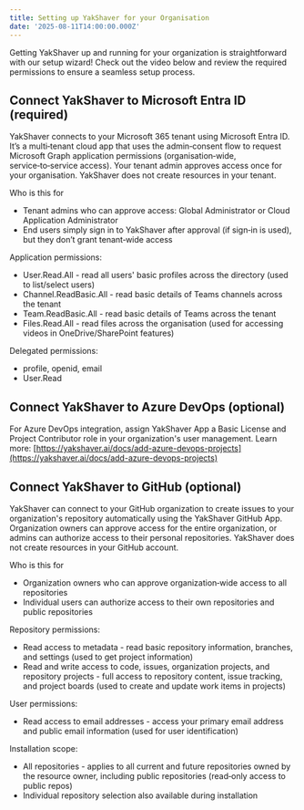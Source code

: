 ```yaml
---
title: Setting up YakShaver for your Organisation
date: '2025-08-11T14:00:00.000Z'
---
```


Getting YakShaver up and running for your organization is straightforward with our setup wizard! Check out the video below and review the required permissions to ensure a seamless setup process.

<Youtube thumbnail="https://img.youtube.com/vi/dxZGcqpSXFQ/maxresdefault.jpg" externalVideoLink="https://www.youtube.com/embed/dxZGcqpSXFQ" size="medium" />

## Connect YakShaver to Microsoft Entra ID (required)

YakShaver connects to your Microsoft 365 tenant using Microsoft Entra ID. It’s a multi‑tenant cloud app that uses the admin‑consent flow to request Microsoft Graph application permissions (organisation‑wide, service‑to‑service access). Your tenant admin approves access once for your organisation. YakShaver does not create resources in your tenant.

Who is this for

* Tenant admins who can approve access: Global Administrator or Cloud Application Administrator
* End users simply sign in to YakShaver after approval (if sign‑in is used), but they don’t grant tenant‑wide access

Application permissions:

* User.Read.All - read all users' basic profiles across the directory (used to list/select users)
* Channel.ReadBasic.All - read basic details of Teams channels across the tenant
* Team.ReadBasic.All - read basic details of Teams across the tenant
* Files.Read.All - read files across the organisation (used for accessing videos in OneDrive/SharePoint features)

Delegated permissions:

* profile, openid, email
* User.Read

## Connect YakShaver to Azure DevOps (optional)

For Azure DevOps integration, assign YakShaver App a Basic License and Project Contributor role in your organization's user management. Learn more: [https://yakshaver.ai/docs/add-azure-devops-projects](https://yakshaver.ai/docs/add-azure-devops-projects)

## Connect YakShaver to GitHub (optional)

YakShaver can connect to your GitHub organization to create issues to your organization's repository automatically using the YakShaver GitHub App. Organization owners can approve access for the entire organization, or admins can authorize access to their personal repositories. YakShaver does not create resources in your GitHub account.

Who is this for

* Organization owners who can approve organization‑wide access to all repositories
* Individual users can authorize access to their own repositories and public repositories

Repository permissions:

* Read access to metadata - read basic repository information, branches, and settings (used to get project information)
* Read and write access to code, issues, organization projects, and repository projects - full access to repository content, issue tracking, and project boards (used to create and update work items in projects)

User permissions:

* Read access to email addresses - access your primary email address and public email information (used for user identification)

Installation scope:

* All repositories - applies to all current and future repositories owned by the resource owner, including public repositories (read‑only access to public repos)
* Individual repository selection also available during installation
